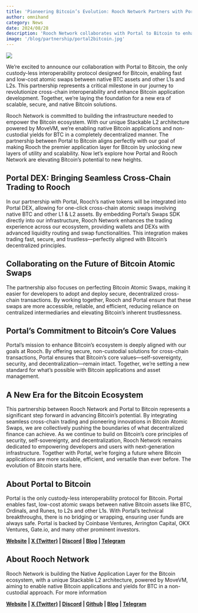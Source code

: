 ```yaml
---
title: 'Pioneering Bitcoin’s Evolution: Rooch Network Partners with Portal to Bitcoin'
author: omnihand
category: News
date: 2024/08/28
description: 'Rooch Network collaborates with Portal to Bitcoin to enhance cross-chain interoperability and Bitcoin application development.'
image: '/blog/partnership/portal2bitcoin.jpg'
---
```



<PostHeader />

![](/blog/partnership/portal2bitcoin.jpg)

We’re excited to announce our collaboration with Portal to Bitcoin, the only custody-less interoperability protocol designed for Bitcoin, enabling fast and low-cost atomic swaps between native BTC assets and other L1s and L2s. This partnership represents a critical milestone in our journey to revolutionize cross-chain interoperability and enhance Bitcoin application development. Together, we’re laying the foundation for a new era of scalable, secure, and native Bitcoin solutions.

Rooch Network is committed to building the infrastructure needed to empower the Bitcoin ecosystem. With our unique Stackable L2 architecture powered by MoveVM, we’re enabling native Bitcoin applications and non-custodial yields for BTC in a completely decentralized manner. The partnership between Portal to Bitcoin aligns perfectly with our goal of making Rooch the premier application layer for Bitcoin by unlocking new layers of utility and scalability.
Now let’s explore how Portal and Rooch Network are elevating Bitcoin’s potential to new heights.

## Portal DEX: Bringing Seamless Cross-Chain Trading to Rooch

In our partnership with Portal, Rooch’s native tokens will be integrated into Portal DEX, allowing for one-click cross-chain atomic swaps involving native BTC and other L1 & L2 assets. By embedding Portal’s Swaps SDK directly into our infrastructure, Rooch Network enhances the trading experience across our ecosystem, providing wallets and DEXs with advanced liquidity routing and swap functionalities. This integration makes trading fast, secure, and trustless—perfectly aligned with Bitcoin’s decentralized principles.

## Collaborating on the Future of Bitcoin Atomic Swaps

The partnership also focuses on perfecting Bitcoin Atomic Swaps, making it easier for developers to adopt and deploy secure, decentralized cross-chain transactions. By working together, Rooch and Portal ensure that these swaps are more accessible, reliable, and efficient, reducing reliance on centralized intermediaries and elevating Bitcoin’s inherent trustlessness.

## Portal’s Commitment to Bitcoin’s Core Values

Portal’s mission to enhance Bitcoin’s ecosystem is deeply aligned with our goals at Rooch. By offering secure, non-custodial solutions for cross-chain transactions, Portal ensures that Bitcoin’s core values—self-sovereignty, security, and decentralization—remain intact. Together, we’re setting a new standard for what’s possible with Bitcoin applications and asset management.

## A New Era for the Bitcoin Ecosystem

This partnership between Rooch Network and Portal to Bitcoin represents a significant step forward in advancing Bitcoin’s potential. By integrating seamless cross-chain trading and pioneering innovations in Bitcoin Atomic Swaps, we are collectively pushing the boundaries of what decentralized finance can achieve. As we continue to build on Bitcoin’s core principles of security, self-sovereignty, and decentralization, Rooch Network remains dedicated to empowering developers and users with next-generation infrastructure. Together with Portal, we’re forging a future where Bitcoin applications are more scalable, efficient, and versatile than ever before. The evolution of Bitcoin starts here.

## About Portal to Bitcoin

Portal is the only custody-less interoperability protocol for Bitcoin. Portal enables fast, low-cost atomic swaps between native Bitcoin assets like BTC, Ordinals, and Runes, to L2s and other L1s. With Portal’s technical breakthroughs, there is no bridging or wrapping, ensuring user funds are always safe. Portal is backed by Coinbase Ventures, Arrington Capital, OKX Ventures, Gate.io, and many other prominent investors.

**[Website](https://portaltobitcoin.com/) | [X (Twitter)](https://x.com/PortaltoBitcoin) | [Discord](https://discord.com/channels/836487882981769237/901611486923849758) | [Blog](https://medium.com/@Portal_team) | [Telegram](https://t.me/portalgroupchat)**

## About Rooch Network

Rooch Network is building the Native Application Layer for the Bitcoin ecosystem, with a unique Stackable L2 architecture, powered by MoveVM, aiming to enable native Bitcoin applications and yields for BTC in a non-custodial approach. For more information

**[Website](https://rooch.network/) | [X (Twitter)](https://x.com/RoochNetwork) | [Discord](https://discord.com/invite/rooch) | [Github](https://github.com/rooch-network/) | [Blog](https://rooch.network/blog) | [Telegram](https://t.me/roochnetwork)**
